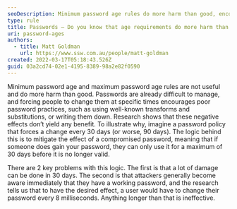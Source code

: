 ```yaml
---
seoDescription: Minimum password age rules do more harm than good, encouraging poor practices and failing to provide meaningful security benefits.
type: rule
title: Passwords – Do you know that age requirements do more harm than good?
uri: password-ages
authors:
  - title: Matt Goldman
    url: https://www.ssw.com.au/people/matt-goldman
created: 2022-03-17T05:18:43.526Z
guid: 03a2cd74-02e1-4195-8389-98a2e82f0590
---
```


Minimum password age and maximum password age rules are not useful and do more harm than good. Passwords are already difficult to manage, and forcing people to change them at specific times encourages poor password practices, such as using well-known transforms and substitutions, or writing them down.
Research shows that these negative effects don’t yield any benefit. To illustrate why, imagine a password policy that forces a change every 30 days (or worse, 90 days). The logic behind this is to mitigate the effect of a compromised password, meaning that if someone does gain your password, they can only use it for a maximum of 30 days before it is no longer valid.

There are 2 key problems with this logic. The first is that a lot of damage can be done in 30 days. The second is that attackers generally become aware immediately that they have a working password, and the research tells us that to have the desired effect, a user would have to change their password every 8 milliseconds. Anything longer than that is ineffective.